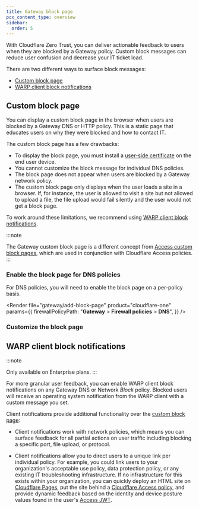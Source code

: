 ```yaml
---
title: Gateway block page
pcx_content_type: overview
sidebar:
  order: 5
---
```



With Cloudflare Zero Trust, you can deliver actionable feedback to users when they are blocked by a Gateway policy. Custom block messages can reduce user confusion and decrease your IT ticket load.

There are two different ways to surface block messages:

- [Custom block page](#custom-block-page)
- [WARP client block notifications](#warp-client-block-notifications)

## Custom block page

You can display a custom block page in the browser when users are blocked by a Gateway DNS or HTTP policy. This is a static page that educates users on why they were blocked and how to contact IT.

The custom block page has a few drawbacks:

- To display the block page, you must install a [user-side certificate](/learning-paths/replace-vpn/configure-device-agent/enable-tls-decryption/#configure-user-side-certificates) on the end user device.
- You cannot customize the block message for individual DNS policies.
- The block page does not appear when users are blocked by a Gateway network policy.
- The custom block page only displays when the user loads a site in a browser. If, for instance, the user is allowed to visit a site but not allowed to upload a file, the file upload would fail silently and the user would not get a block page.

To work around these limitations, we recommend using [WARP client block notifications](#warp-client-block-notifications).

:::note

The Gateway custom block page is a different concept from [Access custom block pages](/cloudflare-one/applications/block-page/), which are used in conjunction with Cloudflare Access policies.
:::

### Enable the block page for DNS policies

For DNS policies, you will need to enable the block page on a per-policy basis.

<Render
	file="gateway/add-block-page"
	product="cloudflare-one"
	params={{
		firewallPolicyPath: "**Gateway** > **Firewall policies** > **DNS**",
	}}
/>

### Customize the block page

<Render file="gateway/customize-block-page" product="cloudflare-one" />

## WARP client block notifications

:::note

Only available on Enterprise plans.
:::

For more granular user feedback, you can enable WARP client block notifications on any Gateway DNS or Network _Block_ policy. Blocked users will receive an operating system notification from the WARP client with a custom message you set.

Client notifications provide additional functionality over the [custom block page](#custom-block-page):

- Client notifications work with network policies, which means you can surface feedback for all partial actions on user traffic including blocking a specific port, file upload, or protocol.

- Client notifications allow you to direct users to a unique link per individual policy. For example, you could link users to your organization's acceptable use policy, data protection policy, or any existing IT troubleshooting infrastructure. If no infrastructure for this exists within your organization, you can quickly deploy an HTML site on [Cloudflare Pages](/pages/), put the site behind a [Cloudflare Access policy](/cloudflare-one/policies/access/), and provide dynamic feedback based on the identity and device posture values found in the user's [Access JWT](/cloudflare-one/identity/authorization-cookie/application-token/).
